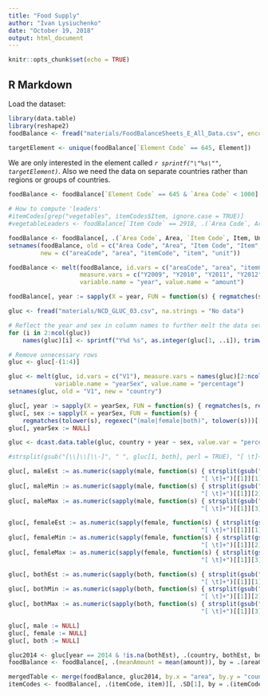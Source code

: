 ```yaml
---
title: "Food Supply"
author: "Ivan Lysiuchenko"
date: "October 19, 2018"
output: html_document
---
```


```r
knitr::opts_chunk$set(echo = TRUE)
```

## R Markdown

Load the dataset:

```r
library(data.table)
library(reshape2)
foodBalance <- fread("materials/FoodBalanceSheets_E_All_Data.csv", encoding = "Latin-1")
```

```r
targetElement <- unique(foodBalance[`Element Code` == 645, Element])
```

We are only interested in the element called *`r sprintf("\"%s\"", targetElement)`*. Also we need the data
on separate countries rather than regions or groups of countries.

```r
foodBalance <- foodBalance[`Element Code` == 645 & `Area Code` < 1000]

# How to compute 'leaders'
#itemCodes[grep("vegetables", itemCodes$Item, ignore.case = TRUE)]
#vegetableLeaders <- foodBalance[`Item Code` == 2918, .(`Area Code`, Area, Y2013)][order(-Y2013)]

foodBalance <- foodBalance[, .(`Area Code`, Area, `Item Code`, Item, Unit, Y2009, Y2010, Y2011, Y2012, Y2013)]
setnames(foodBalance, old = c("Area Code", "Area", "Item Code", "Item", "Unit"),
         new = c("areaCode", "area", "itemCode", "item", "unit"))

foodBalance <- melt(foodBalance, id.vars = c("areaCode", "area", "itemCode", "item", "unit"), 
                    measure.vars = c("Y2009", "Y2010", "Y2011", "Y2012", "Y2013"),
                    variable.name = "year", value.name = "amount")

foodBalance[, year := sapply(X = year, FUN = function(s) { regmatches(s, regexec("Y([0-9]{4})", s))[[1]][2] }, USE.NAMES = FALSE)]
```

```r
gluc <- fread("materials/NCD_GLUC_03.csv", na.strings = "No data")

# Reflect the year and sex in column names to further melt the data set
for (i in 2:ncol(gluc))
    names(gluc)[i] <- sprintf("Y%d %s", as.integer(gluc[1, ..i]), trimws(gluc[4, ..i], "both"))

# Remove unnecessary rows
gluc <- gluc[-(1:4)]

gluc <- melt(gluc, id.vars = c("V1"), measure.vars = names(gluc)[2:ncol(gluc)], 
             variable.name = "yearSex", value.name = "percentage")
setnames(gluc, old = "V1", new = "country")

gluc[, year := sapply(X = yearSex, FUN = function(s) { regmatches(s, regexec("Y([0-9]{4})", s))[[1]][2] }, USE.NAMES = FALSE)]
gluc[, sex := sapply(X = yearSex, FUN = function(s) { 
    regmatches(tolower(s), regexec("(male|female|both)", tolower(s)))[[1]][2] }, USE.NAMES = FALSE)]
gluc[, yearSex := NULL]

gluc <- dcast.data.table(gluc, country + year ~ sex, value.var = "percentage")

#strsplit(gsub("[\\]\\[\\-]", " ", gluc[1, both], perl = TRUE), "[ \t]+")[[1]]

gluc[, maleEst := as.numeric(sapply(male, function(s) { strsplit(gsub("[\\]\\[\\-]", " ", s, perl = TRUE), 
                                                      "[ \t]+")[[1]][1] }, USE.NAMES = FALSE))]
gluc[, maleMin := as.numeric(sapply(male, function(s) { strsplit(gsub("[\\]\\[\\-]", " ", s, perl = TRUE), 
                                                      "[ \t]+")[[1]][2] }, USE.NAMES = FALSE))]
gluc[, maleMax := as.numeric(sapply(male, function(s) { strsplit(gsub("[\\]\\[\\-]", " ", s, perl = TRUE), 
                                                      "[ \t]+")[[1]][3] }, USE.NAMES = FALSE))]

gluc[, femaleEst := as.numeric(sapply(female, function(s) { strsplit(gsub("[\\]\\[\\-]", " ", s, perl = TRUE), 
                                                      "[ \t]+")[[1]][1] }, USE.NAMES = FALSE))]
gluc[, femaleMin := as.numeric(sapply(female, function(s) { strsplit(gsub("[\\]\\[\\-]", " ", s, perl = TRUE), 
                                                      "[ \t]+")[[1]][2] }, USE.NAMES = FALSE))]
gluc[, femaleMax := as.numeric(sapply(female, function(s) { strsplit(gsub("[\\]\\[\\-]", " ", s, perl = TRUE), 
                                                      "[ \t]+")[[1]][3] }, USE.NAMES = FALSE))]

gluc[, bothEst := as.numeric(sapply(both, function(s) { strsplit(gsub("[\\]\\[\\-]", " ", s, perl = TRUE), 
                                                      "[ \t]+")[[1]][1] }, USE.NAMES = FALSE))]
gluc[, bothMin := as.numeric(sapply(both, function(s) { strsplit(gsub("[\\]\\[\\-]", " ", s, perl = TRUE), 
                                                      "[ \t]+")[[1]][2] }, USE.NAMES = FALSE))]
gluc[, bothMax := as.numeric(sapply(both, function(s) { strsplit(gsub("[\\]\\[\\-]", " ", s, perl = TRUE), 
                                                      "[ \t]+")[[1]][3] }, USE.NAMES = FALSE))]

gluc[, male := NULL]
gluc[, female := NULL]
gluc[, both := NULL]
```


```r
gluc2014 <- gluc[year == 2014 & !is.na(bothEst), .(country, bothEst, bothMin, bothMax)]
foodBalance <- foodBalance[, .(meanAmount = mean(amount)), by = .(areaCode, area, itemCode, item)]

mergedTable <- merge(foodBalance, gluc2014, by.x = "area", by.y = "country")
itemCodes <- foodBalance[, .(itemCode, item)][, .SD[1], by = .(itemCode)]
```
